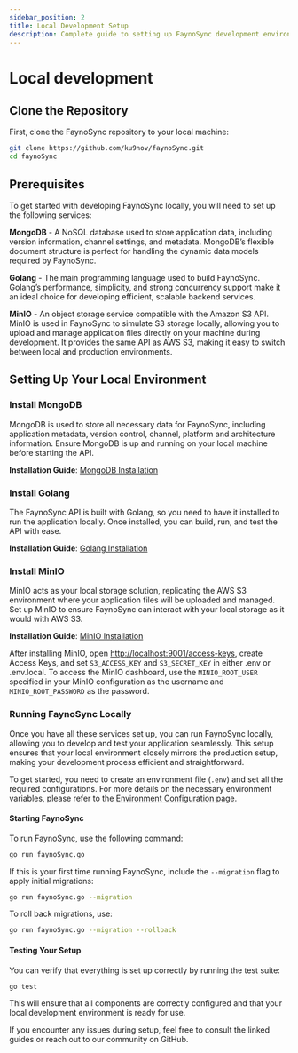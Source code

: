 ```yaml
---
sidebar_position: 2
title: Local Development Setup
description: Complete guide to setting up FaynoSync development environment with MongoDB, Golang, and MinIO
---
```


# Local development

## Clone the Repository

First, clone the FaynoSync repository to your local machine:

```bash
git clone https://github.com/ku9nov/faynoSync.git
cd faynoSync
```

## Prerequisites

To get started with developing FaynoSync locally, you will need to set up the following services:

**MongoDB** - A NoSQL database used to store application data, including version information, channel settings, and metadata. MongoDB’s flexible document structure is perfect for handling the dynamic data models required by FaynoSync.



**Golang** - The main programming language used to build FaynoSync. Golang’s performance, simplicity, and strong concurrency support make it an ideal choice for developing efficient, scalable backend services.



**MinIO** - An object storage service compatible with the Amazon S3 API. MinIO is used in FaynoSync to simulate S3 storage locally, allowing you to upload and manage application files directly on your machine during development. It provides the same API as AWS S3, making it easy to switch between local and production environments.



## Setting Up Your Local Environment

### Install MongoDB
MongoDB is used to store all necessary data for FaynoSync, including application metadata, version control, channel, platform and architecture information. Ensure MongoDB is up and running on your local machine before starting the API.

**Installation Guide**: [MongoDB Installation](https://www.mongodb.com/docs/manual/administration/install-community/)

### Install Golang
The FaynoSync API is built with Golang, so you need to have it installed to run the application locally. Once installed, you can build, run, and test the API with ease.

**Installation Guide**: [Golang Installation](https://go.dev/doc/install)

### Install MinIO
MinIO acts as your local storage solution, replicating the AWS S3 environment where your application files will be uploaded and managed. Set up MinIO to ensure FaynoSync can interact with your local storage as it would with AWS S3.

**Installation Guide**: [MinIO Installation](https://min.io/docs/minio/linux/operations/install-deploy-manage/deploy-minio-single-node-single-drive.html)

After installing MinIO, open [http://localhost:9001/access-keys](http://localhost:9001/access-keys), create Access Keys, and set `S3_ACCESS_KEY` and `S3_SECRET_KEY` in either .env or .env.local. To access the MinIO dashboard, use the `MINIO_ROOT_USER` specified in your MinIO configuration as the username and `MINIO_ROOT_PASSWORD` as the password.


### Running FaynoSync Locally

Once you have all these services set up, you can run FaynoSync locally, allowing you to develop and test your application seamlessly. This setup ensures that your local environment closely mirrors the production setup, making your development process efficient and straightforward.

To get started, you need to create an environment file (`.env`) and set all the required configurations. For more details on the necessary environment variables, please refer to the [Environment Configuration page](./env-overview).

#### Starting FaynoSync
To run FaynoSync, use the following command:
```bash
go run faynoSync.go
```
If this is your first time running FaynoSync, include the `--migration` flag to apply initial migrations:

```bash
go run faynoSync.go --migration
```

To roll back migrations, use:

```bash
go run faynoSync.go --migration --rollback
```

#### Testing Your Setup
You can verify that everything is set up correctly by running the test suite:

```bash
go test
```

This will ensure that all components are correctly configured and that your local development environment is ready for use.

If you encounter any issues during setup, feel free to consult the linked guides or reach out to our community on GitHub.

